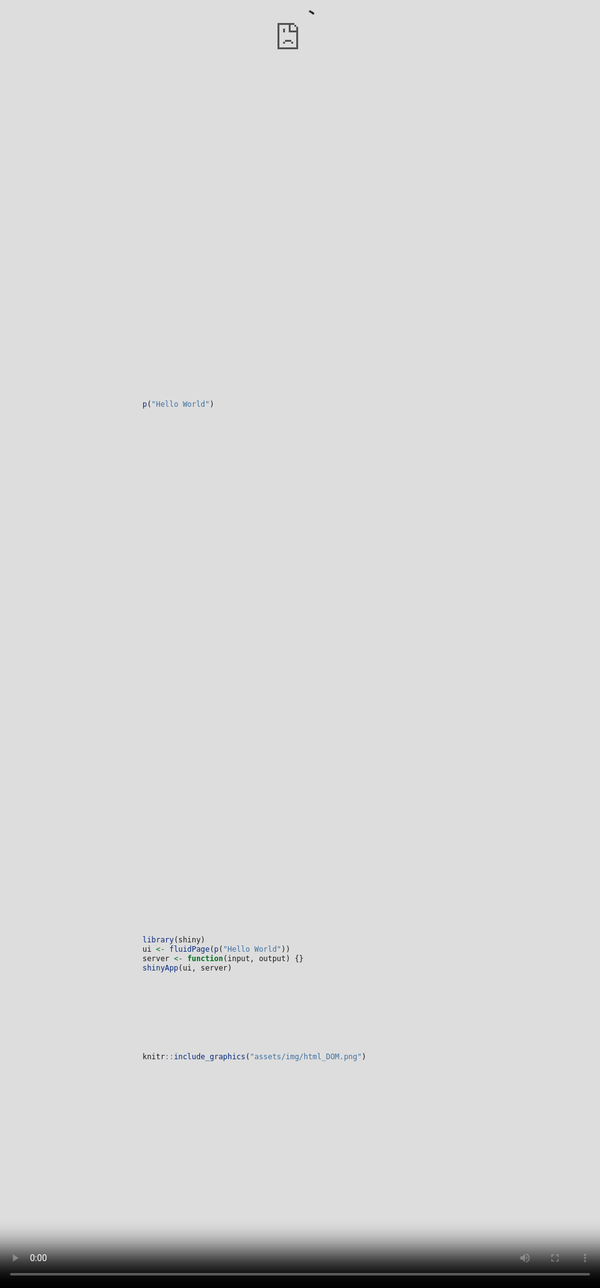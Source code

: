 ```yaml
---
title: "Unleash Shiny"
subtitle: "R/Pharma - Advanced Shiny Workshop"
author: "David Granjon (Novartis) & John Coene (World Economic Forum)"
date: "09-10-2020"
output:
  xaringan::moon_reader:
    lib_dir: libs
    css: ["assets/css/style.css", "assets/css/xaringan-extra.css", "https://cdn.jsdelivr.net/npm/devices.css@0.1.15/dist/devices.min.css"]
    includes:
      after_body: assets/html/includes.html
    mathjax: false
    nature:
      ratio: "16:9"
      highlightStyle: docco
      highlightLines: true
      countIncrementalSlides: false
---
```


<style>
.title-slide {
  background-image: url(assets/img/bg/front_cover.jpg);
  background-size: cover;
}
</style>

```r
if(!requireNamespace("emo", quietly = TRUE))
  remotes::install_github("hadley/emo")

if(!requireNamespace("DiagrammeR", quietly = TRUE))
  install.packages("DiagrammeR")

library(emo)
library(countdown)
library(shiny)
library(htmltools)
library(charpente)
library(XML)
xaringanExtra::use_xaringan_extra(c("tile_view", "animate_css", "tachyons"))
xaringanExtra::use_extra_styles(
  hover_code_line = TRUE,         #<<
  mute_unhighlighted_code = TRUE  #<<
)
xaringanExtra::use_panelset()

# lighten cli messages for better slide rendering
html_2_R <- function(html, prefix = FALSE) {
  r_output <- html %>%
   htmlParse() %>%
    getNodeSet("/html/body/*") %>%
    `[[`(1) %>%
    charpente:::render_node(prefix = prefix)

  if (exists("r_output")) {
    cli::cli_code(styler::style_text(r_output))
  } else {
    cli::cli_alert_danger("Failed to convert code.")
  }
}

```

```r
js4shiny::html_setup(stylize = c("fonts", "variables", "code"))
```

# About us

.flex.tc[
.w-30.mr3[
<img class="br-100" src="assets/img/people/david.jpg" />
.f5[David]

.small[Data Scientist at Novartis]

.gray[&commat;divadnojnarg]
]

.w-30.mr3[
<img class="br-100" src="assets/img/people/john.jpg" />
.f5[John]

.small[Data scientist at the World Economic Forum]

.gray[&commat;jdatap]
]


.w-30.mr3[
<img class="br-100" src="assets/img/people/colin.jpg" />
.f5[Colin]

.small[Shiny Expert at ThinkR]

.gray[&commat;_ColinFay]
]
]

---
# Program

We're in for 4 hours of **fun**!

- Grab a `r ji("coffee")`
- Make yourself comfortable `r ji("couch")` or 🧘
- Ask questions `r ji("question")`  

1. Intro + Quiz (5 min)
2. Develop **custom templates** with Shiny (45 min)
3. `r ji("coffee")` + `r ji("question")` (10 min) (total: 1h)
4. Unleash Shiny's interactivity (80 min)
5. `r ji("coffee")` + `r ji("question")` (10 min) (total: 2h30)
6. Innovative approach to **custom outputs** (60 min)
7. `r ji("coffee")` + `r ji("question")` (10 min) (total: 3h40)
8. Shiny's **hidden** or **less documented** features  (20 min) (total: 4h)

.footnote[
Disclaimer: this workshop is not about **building** Shiny Apps!!!
]

---
# Workshop Material

  - Slides: https://rinterface.com/shiny/talks/RPharma2020/#1
  - For a plug and play experience, we created a [Rstudio Cloud](https://rstudio.cloud/spaces/92568/join?access_code=kqUUGAOZMMHSZoAQBrQ1GHSOBxSE4u1q8JvrJoRs) project with everything installed for you

.center[
https://rstudio.cloud/spaces/92568/join?access_code=kqUUGAOZMMHSZoAQBrQ1GHSOBxSE4u1q8JvrJoRs
]
  
  - To avoid **connection issues**, disconnect from your **VPN**!
  - Somes slides contain code that you may run (a **sandbox** space is available in RStudio Cloud)
  
```r
knitr::include_graphics("assets/img/rstudio_cloud_project.jpg")
```

---
class: break center middle
background-image: url('assets/img/bg/intro.jpg')
background-size: cover

.center[
<h3 class="white absolute bottom">Introduction</h3>
]


---
class: center

# Shiny or not Shiny?
<div class="device device-iphone-8 device-spacegray" style="position: absolute; left: 0; right: 0;
top: 0; bottom: 0; margin: auto; max-width: 100%; max-height: 100%; transform: scale(0.6);">
<div class="device-frame">
<iframe width="100%" src="https://shiny.john-coene.com/coronavirus/" allowfullscreen="" frameborder="0" height="100%" scrolling="auto"></iframe>
</div>
<div class="device-stripe"></div>
<div class="device-header"></div>
<div class="device-sensors"></div>
<div class="device-btns"></div>
<div class="device-power"></div>
</div>

---
# Shiny or not Shiny?

<div class="device device-macbook-pro device-spacegray" style="position: absolute; left: 0; right: 0;
top: 0; bottom: 0; margin: auto; max-width: 100%; max-height: 100%; transform: scale(1);">
<div class="device-frame">
<iframe width="100%" src="https://themeon.net/nifty/v2.9.1/widgets.html" allowfullscreen="" frameborder="0" height="100%" scrolling="auto"></iframe>
</div>
<div class="device-stripe"></div>
<div class="device-header"></div>
<div class="device-sensors"></div>
<div class="device-btns"></div>
<div class="device-power"></div>
</div>

---

# Shiny or not Shiny?

<div class="device device-macbook-pro device-spacegray" style="position: absolute; left: 0; right: 0;
top: 0; bottom: 0; margin: auto; max-width: 100%; max-height: 100%; transform: scale(1);">
<div class="device-frame">
<iframe width="100%" src="https://dgranjon.shinyapps.io/shinyMons/" allowfullscreen="" frameborder="0" height="100%" scrolling="auto"></iframe>
</div>
<div class="device-stripe"></div>
<div class="device-header"></div>
<div class="device-sensors"></div>
<div class="device-btns"></div>
<div class="device-power"></div>
</div>

---

# A simple Shiny app

#### No HTML/CSS/JS and it just works `r ji("fear")`! What kind of **magic** is this?

<iframe src="https://gallery.shinyapps.io/050-kmeans-example" height="400px" width="100%"></iframe>


---
<video style="position: fixed;
  right: 0;
  bottom: 0;
  min-width: 100%;
  min-height: 100%;
  width: 100%; "loop="" autoplay="" poster="assets/img/bg/virtual_patient.png">
<source src="assets/movies/VirtualPatient.mp4" type="video/mp4">
</video>

---
class: break center middle
background-image: url('assets/img/bg/part1.jpg')
background-size: cover

<h3 class="white absolute bottom center">Part 1. Custom Templates with Shiny</h3>

---
class: header_background
# A. Shiny generates HTML from R
## Warm up 1
1. Run the following code:

```r
p("Hello World")
```

2. Copy and paste this code to the R console. What do you observe?

---
class: header_background
# A.1.1 Introduction to HTML: **tags**
## The simplest HTML skeleton
.pull-left.mh-a[
```html
<!DOCTYPE HTML>
<html>
  <head>
  <!-- head content here -->
  </head>
  <body>
  <!-- body content here -->
  </body>
</html>
```
]

.pull-right.small[
There are 2 types of **tags**:
  - paired-tags:`<div></div>`
  - self closing tags: `<img/>`
  
We classify them by usage:

  - structural tags: `<head></head>`, `<body></body>`
  - control tags: `<script></script>`, `<button></button>`
  - formatting tags: `<font></font>`
  
Block vs inline:

  - `<div><p>Hello World</p></div>`: .green[Good]
  - `<span><div><p>Hello World</p></div></span>`: .red[not good]
]

---
class: header_background
# A.1.2 Introduction to HTML: **attributes**
## Attributes specify the tags properties
.pull-left.mh-a[
```html
<div class="awesome-item" id="myitem"></div>
<!-- the class awesome-item may be applied to multiple tags -->
<span class="awesome-item"></span>
```
]


.pull-right[
The most common attributes:
  - **class** may be shared between multiple tags
  - **id** is unique
  - non standards attributes like `data-toggle`
]

<br>

Attributes are used by **CSS** and **JavaScript** to **interact** with the web page!

---
class: header_background
# A.2 About the Document Object Model

.pull-left.w-50.mt4.small[
DOM is a convenient representation (tree) of the HTML document. We inspect the code of any web page with Firefox or Chrome:

  - after a right click and selecting inspect
  - after clicking on **F12** (windows), **fn + F12** (Mac)
  
```r
library(shiny)
ui <- fluidPage(p("Hello World"))
server <- function(input, output) {}
shinyApp(ui, server)
```

  1. Run the above app, right click on the only text element and select inspect
  2. In the `Elements` panel, double click between the `<p></p>` tag to edit the current text. Press enter when finished
]

.pull-right.w-50.mt4[
```r
knitr::include_graphics("assets/img/html_DOM.png")
```
]

---
class: header_background
# B. Unleash `{htmltools}` 
`{htmltools}` is a R package designed to:
  - **Generate** HTML tags from R
  - Handle **web dependencies**: add, remove, resolve, ...

Historically, `{htmltools}` was extracted out of `{shiny}` to extend it. That's why, both packages have many common functions! 

At the moment, `{htmltools}` does not have any user guide, although being an important package for all web things
[![](https://cranlogs.r-pkg.org/badges/htmltools)](https://cran.r-project.org/package=htmltools)

---
class: header_background
# C. Discover Shiny dependencies
## Warm up 2

Let's play `r ji("play")`:

  1. Run the app `runExample("01_hello")`
  2. Open the HTML inspector
  3. Delete the bootstrap.min.css and ion.rangeSlider.css
  4. Conclusions

The `htmtools::findDependencies` function allows to get the dependencies from a tag.

```r
findDependencies(fluidPage())
``` 

---
class: header_background
# C.1.1 Handle dependencies
## How would you include JS/CSS in a Shiny app?

.pull-left.w-30.mh-a.small[
Works but not **portable**

```r
fluidPage(
  tags$head(
    tags$style(...),
    tags$script(src = "path-to-script"),
    tags$script(
      "$(function() {
       // JS logic ...
      });
      "
    )
  )
)
```
]

.pull-right.w-70.mh-a.small[
With `{htmltools}`, we define the dependency with `htmlDependency`, then attach it to a tag with `tagList`:

```r
use_bs4_dep <- function(tag) {
  bs4_dep <- htmlDependency(
    name = "Bootstrap 4",
    version = "1.0",
    src = c(href = "https://maxcdn.bootstrapcdn.com/bootstrap/4.0.0/css/"),
    stylesheet = "bootstrap.min.css"
  )
  tagList(tag, bs4_dep)
}
use_bs4_dep(fluidPage())
```
]


---
class: header_background
# C.1.2 From HTML to R `r ji("wizard")`
## HTML VS R
.pull-left.w-50.mh-a[
In HTML, we have:
```html
<div class="divclass" id = "daddy">
  <h1>A child</h1>
  <span class="child" id="baby">Crying</span>
</div>
```
]

.pull-right.w-50.mh-a[
The corresponding R code is 

```r
mytag <- div(
  class = "divclass",
  id = "daddy",
  h1("A child"),
  span(class = "child", id = "baby", "Crying")
)
```
]

Some tags like `<nav></nav>` need the `tags$` prefix before (`tags` is a list of functions). The `withTags` function to use `tags$<tagName>`


---
class: header_background
# C.1.3 Automate the conversion? <img src="assets/img/thug_life.png" width="5%" align="right"/>
This process is **not interesting** and **time consuming**!

.center[
```r
knitr::include_graphics("assets/img/charpente.png")
```
]

.pull-left.small[
Tools exist:
 
  - html2R [Shiny app](https://alandipert.shinyapps.io/html2r/) converts HTML to R (thanks Alan Dipert)
  - `{charpente}` does the same from the R console with `html_2_R` 
]

.pull-right.small[
Code conversion by `{charpente}`
```r
html_2_R('<div class="divclass" id = "daddy"></div>')
```
]



---
class: header_background
# C.2.1 Accessing R tags attributes
How to access name, attributes, children?

We could use `str(mytag)` to inspect the structure of the R object.

.pull-left[
```r
mytag$attribs 
```
]

.pull-right[
```r
mytag$children
```
]

---
class: header_background
# C.2.2 Manipulate R tags
## Add new attributes
There are 2 methods:

  - `tagAppendAttributes(tag, list of attributes)` is preferred
  - `tag$attribs[["new-attribute"]] <- value`

## Add child/children
  - `tagAppendChild(tag, child)`
  - `tagAppendChildren(tag, list of children)`

There exist other functions but we'll not use them.


---
class: header_background
# C.2.3 Programmatically create elements
.mt4[Let's create 5 `span` tags!]

.pull-left-30.mt2[
```r
div(
  span(1),
  span(2),
  span(3),
  span(4),
  span(5)
)
```

What about 100 tags `r ji("fear")`?

]

.pull-right-70.mt2[
With some **functional** programming!
```r
# base R
div(lapply(1:5, function(i) span(i)))
# purrr + %>%
map(1:5, function(i) span(i)) %>% div()
```
]


---
class: header_background
# D. Practice: bulma
In the following, you'll reconstruct the `{shinybulma}` package step by step!
.center[
```r
knitr::include_graphics("assets/img/shinybulma.svg")
```
]

Main tasks:
  - Import [bulma](https://bulma.io/) dependencies
  - Generate the main `page` function 
  
Lets' start! Open [`shinybulma.Rmd`](https://rstudio.cloud/spaces/92568/project/1729918) and enjoy `r ji("monkey")`

`r countdown(25)`

---
class: break center middle
background-image: url('assets/img/bg/part2.jpg')
background-size: cover

<h3 class="white absolute bottom center">Part 2. Unleash Shiny's Interactivity </h3>

---
class: header_background
# A.1 Inputs are key to interactivity
.pull-left.w-50.mh-a.mt4[
**Inputs** are key elements of web applications. They drive user **interactions** like:

  - configure parameters
  - fill and submit a form
  - ...

<br>

`{shiny}` brings various inputs like `sliderInput`, `numericInput`, ...
  
]

.pull-right.w-50.mt4[
<div class="device device-iphone-8 device-spacegray" style="position: absolute; left: 50;
top: 50; bottom: 0; margin: auto; max-width: 100%; max-height: 100%; transform: scale(0.6);">
<div class="device-frame">
<iframe width="100%" src="https://gallery.shinyapps.io/081-widgets-gallery" allowfullscreen="" frameborder="0" height="100%" scrolling="auto"></iframe>
</div>
<div class="device-stripe"></div>
<div class="device-header"></div>
<div class="device-sensors"></div>
<div class="device-btns"></div>
<div class="device-power"></div>
</div>
]

<br>

.center[
How does all this even work `r ji("fairy")`?
]

---
class: header_background
# A.2 Shiny heavily relies on JavaScript (JS)
.pull-left.w-50.mt4[
 One very big `shiny.js`<sup>*</sup> responsible for:

  - registering input/output
  - handling every single input/output action
  - initializing and controlling the **websocket** `r ji("socks")` (the whaaaat?)
  - handling alerts/modals/notifications
  - ...

.center[
```r
knitr::include_graphics("assets/img/shiny-input-homer.gif")
```
]
  
]

.pull-right.w-50.mt4[
```r
knitr::include_graphics("assets/img/shiny-js-sources.png")
```
]

.footnote.small[
<sup>*</sup> JS source may be found [here](https://github.com/rstudio/shiny/tree/master/srcjs).
In short all these files are **concatenated**, giving **shiny.js** and **shiny.min.js**!
]

---
class: header_background
# A.2.1 Introduction to JS and jQuery

1. Primary role: create **dynamic** and **interactive** pages
2. How? **Interact** with the **DOM** elements (modify, remove, add)
3. JS is run on the **client** (web browser)
4. JS is **object oriented**

.pull-left-30[
```js
var myNumber = 1; // affectation
myNumber--; // decrement
console.log(myNumber); // print 0
```
]

.pull-right-70[
```js
const you = {
  name: 'your name', // property
  music : 'your favorite music',
  printName: function() { // method
    console.log(`I am ${this.name}`); // here "this" is the object
  }
}

you.geek = true; // add extra property
```
]

---
class: header_background
# A.2.2 jQuery, "Write less, do more"
jQuery is a JS **library**, not another language!
.center[
```js
var $ = jQuery; // usually you don't need this since Shiny already does it
$(selector).action(); // jQuery's philosophy
```
]

---
class: header_background
# A.2.3 jQuery and CSS selectors
In the next steps, we'll have to **select** elements from the DOM.

<iframe src="https://www.w3schools.com/jquery/trysel.asp" height="400px" width="100%"></iframe>

---
class: header_background
# A.2.4 jQuery and event listeners
An **event listener** is a program that **triggers** when a given event **occurs**, like after a mouse click.

.mh-a.small[
```html
<button id="mybutton">Go ! </button>
```
]

.pull-left.small[
With **vanilla JS**:
```js
var btn = document.getElementById('mybutton'); // select the button
btn.addEventListener('click', function() { // action + consequences
  alert('You clicked me!'); // action
});
```
]

.pull-right.small[
With **jQuery**:
```js
$('#mybutton').on('click', function() {
  alert('You clicked me!');
});
```
]

Hopefully you are convinced that jQuery is less **verbose** than pure JS!

---
class: header_background
# A.3.1 R and JS
Let's consider the following app
.pull-left.w-50.small[
```r
ui <- fluidPage(
  textInput("text", "My text", "Some text"),
  actionButton("update", "Update")
)

server <- function(input, output, session) {
  observeEvent(input$update, {
    updateTextInput(session, "text", value = "Updated text")
  })
}

shinyApp(ui, server)
```
]

.pull-right.w-50[
Waiiit!!

  - How does JS knows that R wants to update the text value `r ji("question")` 
  - How does Shiny knows when to send back the updated text to R `r ji("question")`
]

---
class: header_background
# A.3.2 The Shiny JS object
Did you know that `Shiny` is also a JavaScript object `r ji("question")` 

.pull-left.w-50.small[
Run this app and open the HTML inspector.

```r
ui <- fluidPage(
  tags$script(
    "$(function() {
      console.log(Shiny);
    });
    "
  )
)
server <- function(input, output) {}
shinyApp(ui, server)
```

]

.pull-right.w-50[
```r
knitr::include_graphics("assets/img/shiny-object.png")
```
]

---
class: header_background
# A.3.3 The websocket
This is the magic piece allowing **bidirectional** communication between R and JavaScript. The technology behind is provided by `{httpuv}` and `{websocket}`.

.pull-left.w-50[
1. Run the previous app
2. Open the HTML inspector
3. Select the `Network` tab
4. Search for websocket
5. Play with the app and observe!
]

.pull-right.w-50[
```r
knitr::include_graphics("assets/img/inspect-websocket.png")
```
]

---
class: header_background
# A.3.4 From R to JS, from JS to R

On the R side `session` is an instance of the `ShinySession` R6 class allowing to send **messages** to JS.
.pull-left.w-50.small[
2 main methods:
  - **`sendCustomMessage`** sends R messages to JS
  - **`sendInputMessage`** sends R messages to **input bindings**

<br>

`Shiny.addCustomMessageHandler` is the JS part of `session$sendCustomMessage`.
Both are linked by the **type** parameter!
]

.pull-right.w-50[
```r
knitr::include_graphics("assets/img/shiny-custom-message.png")
```
]

---
class: header_background
# A.4 Bulma JS for Shiny
In this part you'll need to work on the following RStudio Cloud [project](https://rstudio.cloud/spaces/92568/project/1729929). We split the audience in 3 groups (1 instructor per group). Each group will choose between:

  - Notifications, doc [here](https://bulmajs.tomerbe.co.uk/docs/0.11/2-core-components/notification/)
  - Modal, doc [here](https://bulmajs.tomerbe.co.uk/docs/0.11/2-core-components/modal/)
  
After the workshop, you'll have the **opportunity** to bring this change to the [shinybulma](https://github.com/RinteRface/shinybulma/tree/master) repository.

`r countdown(20)`


---
class: header_background
# B.1.1 The Shiny input system
## Input tag structure
Input tags have various HTML structure.

```html
<input id = inputId type = "text" class = "input-text" value = value>
```

The simplest is probably the text input:

 - **id** guarantees the input **uniqueness**. <sup>1</sup>
 - **type** define the input type
 - **class** is generally targeted by JavaScript: `$('.input-text').action();`
 - **value** holds the input value
 
.footnote.small[
<sup>1</sup> All instances of the same input share a unique **input binding**. Hence, id is **mandatory**!
]

---
class: header_background
# B.1.2 The Shiny input system
## Binding Shiny inputs
An input binding: 
 - Allows Shiny to **identify** each **instance** of a given input 
 - Describes what you **may do** with it.
 - **Receives messages** from R ...
 - ... tells **when** Shiny has to update the value for R
 
🗒 Bindings rely on a JS class defined in the input_binding.js [file](https://github.com/rstudio/shiny/blob/master/srcjs/input_binding.js)

```js
var customTextBinding = new Shiny.InputBinding();
```

In the following, we'll need `devtools::install_github("DivadNojnarg/OSUICode")`

---
class: header_background
# B.2.1 The binding steps: **find**
The idea is to **locate** the input in the DOM. 

.pull-left.w-50.small[
We generally filter by **class**, **scope** being the **document**.

```js
find: function(scope) {
  console.log($(scope).find('.input-text'));
  return $(scope).find('.input-text');
}
```

Run the following and open the HTML inspector.

```r
library(OSUICode)
customTextInputExample(1)
```
]

.pull-right.w-50[
```r
knitr::include_graphics("assets/img/shiny-find-inputs.png")
```
]

---
class: header_background
# B.2.3 The binding steps: **get the value**
This step ensures that R **gets** the input **value** at any time. The jQuery `val` method allows to get the current value.

.pull-left.w-50[
```js
getValue: function(el) {
  return $(el).val();
}
```
]

.pull-right.w-50[
1. Run the following and open the HTML inspector
2. Update the text content
3. What happens? Why?

```r
customTextInputExample(2)
```
]

---
class: header_background
# B.2.4 The binding steps: **set and update**
.small[
`setValue(el, value)` is used to set the input value. It called within `receiveMessage(el, data)`, which is the JS part of all the R `updateInput` functions.
]

.pull-left.w-50.small[
```js
setValue: function(el, value) {
  $(el).val(value);
}

receiveMessage: function(el, data) {
  console.log(data);
  if (data.hasOwnProperty('value')) {
    this.setValue(el, data.value);
  }
  // other parameters to update...
}
```

Run the following and open the HTML inspector. Why doesn't the output value change?

```r
updateCustomTextInputExample(3)
```
]

.pull-right.w-50[
```r
knitr::include_graphics("assets/img/shiny-update-inputs.png")
```
]

---
class: header_background
# B.2.5 The binding steps: **subscribe**

.pull-left.w-70.small.mt2[
`subscribe(el, callback)` **listens** to **events** defining Shiny to update the input value and make it available in the app. For a text input, we might have:

```js
subscribe: function(el, callback) {
  // when updated
  $(el).on('change.customTextBinding', function(event) {
    callback(false);
  });
  
  // keyboard, copy and paste, ...
  $(el).on('keyup.customTextBinding input.customTextBinding', function(event) {
    callback(true);
  });
}
```
]

.pull-right.w-30.small.mt2[
Run the following demonstration.
```r
updateCustomTextInputExample(4)
updateCustomTextInputExample(5)
```
]

**callback()** tells to update the input on the server (R). If true, a **rate policy** is applied!

---
class: header_background
# B.2.6 The binding steps: **rate policies**
As mentioned before, `callback(true)` will set rate policy for the given **event listener**. Setting a rate policy is relevant when we don’t want to flood the server with tons of update requests.

.pull-left.w-50.small[
```js
getRatePolicy: function() {
  return {
    // Can be 'debounce' or 'throttle'
    policy: 'debounce',
    delay: 500
  };
}
```
]

.pull-right.w-50.small[
Below, the text input only updates after releasing the keyboard for 250ms.

```r
updateCustomTextInputExample(6)
```
]

---
class: header_background center
# B.2.7 The binding steps: Recap

.mt-50[
<video width="80%" style="margin-top: 25px;">
<source src="assets/movies/input-binding-steps.mov" type="video/mp4">
</video>
]


---
class: header_background
# B.3 Box on Steroids!
.mt-4[
Boxes are a center element of `{shinydashboard}`. Yet the latter only exploit 10% of their
capability. Your mission: unleash the AdminLTE API to deliver box on steroids! Open [`box_on_steroids.Rmd`](https://rstudio.cloud/spaces/92568/project/1729937).
]


`r countdown(20)`

---
class: break center middle
background-image: url('assets/img/bg/part3.jpg')
background-size: cover

<h3 class="white absolute bottom center">Part 3. Custom Outputs</h3>

---
class: header_background
# A.1 Structure

A brief plan of this part of the workshop

Serve data as an __HTTP response__ and read it in JavaScript to produce an HTML __output.__`r emo::ji("impressed")`

1. Discover HTTP 1.1 `r ji('globe_with_meridians')`.
2. Learn to serve HTTP 1.1 in shiny
3. Exercise in `Unleash-Shiny-Exercises-Part-3` RStudio Cloud.
4. Discover shiny outputs `r emo::ji("arrow_right")`
5. Exercise in `Unleash-Shiny-Exercises-Part-3` RStudio Cloud.
6. Q&A `r ji("question")`

_Have `Unleash-Shiny-Exercises-Part-3` ready, it will come in handy._

---
class: header_background
# A.1 Multi page applications `r ji("page")` `r ji("page")` `r ji("page")`

"Traditional" applications and websites

.pull-left.w-70.mh-a[
```r
DiagrammeR::grViz("
strict digraph{
  graph[rankdir=LR fontsize = 10]
  node [shape=record fontsize=10];
  s [label='Server' color=mediumpurple];
  c [label='Client' color=gold];
  c -> s [color=dimGray arrowsize=.3 label=request fontsize = 9];
  s -> c [color=dimGray arrowsize=.3 label=response fontsize = 9];

  c1 [label='Client' color=gold];
  c1 -> s [color=dimGray arrowsize=.3 label=request fontsize = 9];
  s -> c1 [color=dimGray arrowsize=.3 label=response fontsize = 9];
}
")
```
]

.pull-right.w-70.mh-a[
  ### HTTP 1.1

  _A new page is requested_

  - Client requests `/`, server responds
  - Client requests `/about`, server gives a different response
  - Client requests `/products`, server gives a yet a different response
  - and so on

  `r emo::ji("bulb")` Think {plumber}
]

---
class: header_background
# A.1.1 Single page applications `r ji("page")`

A more recent web development.

.pull-left.w-70.mh-a[
```r
DiagrammeR::grViz("
digraph{
  graph[rankdir=LR fontsize = 10]
  node [shape=record fontsize=10];
  s [label='Server' color=mediumpurple];
  c1 [label='Client' color=gold];
  c2 [label='Client' color=gold];
  c3 [label='Client' color=gold];
  c1 -> s [dir=both color=dimGray arrowsize=.3 label=messages fontsize = 9];
  c2 -> s [dir=both color=dimGray arrowsize=.3 label=messages fontsize = 9];
  c3 -> s [dir=both color=dimGray arrowsize=.3 label=messages fontsize = 9];
}
")
```
]

.pull-right.w-70.mh-a[
  ### Websocket

  _Bi-directional communication_

  1. Client connects
  2. Client sends message
  3. Server (may) respond with another message
  4. Back to point 2
]

---
class: header_background
# A.1.2 What about shiny?

So which one of those does shiny use?

> Both!

But one (probably) more than the other...

When you visit a shiny app: 

1. Your browser makes an HTTP __request__ to the shiny `server` which __responds__ with the initial `ui`.
2. All subsequent communication is done via websocket (`input`, `output`).

_No other `/page` is ever visited in shiny_

---
class: header_background
# A.1.2 HTTP response __Headers__

HTTP header ~ meta data: gives _necessary_ information to the browser.

Importantly:

- `Status` - How is the response? 
  - `404` not found
  - `200` all good
  - `500` server-side error
  - `301` redirect
- `Content-Type` - type of content ('text/html', 'application/json', etc.)
- `Content` - content to render

These are all standardized, we don't get to choose.

A websocket sends __binary data__ so there is no need for headers.


---
class: header_background
# A.1.3 HTTP response

Let's discover how to serve an HTTP response with `registerDataObj`.

.pull-left[
```r
path <- session$registerDataObj(
  name,
  data,
  filterFunc
)
```
]

.pull-right[
  Arguments
1. `name`: the name of the path
2. `data`: data objects of use in `filterFunc`
3. `filterFunc`: Function, accepts `data` and `request`
]

> Let's break this down

---
class: header_background
# A.1.3.1 HTTP response __name__ & __path__

```r
path <- session$registerDataObj(name = "about", data, filterFunc)
```

Since the response if only valid for a single session the _path_ returned is __dynamically generated.__

Example paths for different sessions:

1. `session/0a6ed2556d97dcaa1ddeb615dc04cd1e/dataobj/about`
2. `session/259b8dc2f18ffc975b246d206b60073f/dataobj/about`
3. `session/72abd5a5da9a1651bee32d25a908a0cd/dataobj/about`

<br>
<br>

What is this `path` anyway`r ji("question")`

It's where the HTTP response is served`r ji("exclamation")`

---
class: header_background
# A.1.3.2 HTTP response __filterFunc__ & __data__

```r
path <- session$registerDataObj(name = "about", data = "<h1>Hello!</h1>", filterFunc)
```

The core of it all: it actually serves the HTTP response.

```r
# filterFunc
function(data, req){
  shiny:::httpResponse(
    status = 200, # default
    content_type = "text/html", # default
    content = data
  )
}
```

__Note__: `httpResponse` is not exported, hence the `:::`

---
class: header_background
# A.1.3.3 HTTP response __HTML__

By default `httpResponse` returns a HTML.

.pull-left-70[

```r
path <- session$registerDataObj(
  name = "hello", 
  data = "<h1>Hello there!</h1>",
  function(data, req) {
    shiny:::httpResponse(
      content = data
    )
  }
)
```

]

.pull-right-30[
![](assets/img/http-hello.png)
]

---
class: header_background
# A.1.3.4 HTTP response __JSON__

Minor changes to return JSON data.

.pull-left-70[

```r
path <- session$registerDataObj(
  name = "cars-data", 
  data = cars,
  function(data, req) {
    # seralise to JSON
    res <- jsonlite::toJSON(data)
    shiny:::httpResponse(
      content_type = "application/json", 
      content = res
    )
  }
)
```

]

.pull-right-30[
```json
[
  {
    "speed": 4,
    "dist": 2
  },
  {
    "speed": 4,
    "dist": 10
  }
]
```
]


---
class: header_background
# A.1.3.5 HTTP response __JSON__

<div class="confusing">
<h1 class="confusing-text">Too confusing!</h1>
</div>

Minor changes to return JSON data.

.pull-left-70[

```r
path <- session$registerDataObj(
  name = "cars-data", 
  data = cars,
  function(data, req) {
    # seralise to JSON
    res <- jsonlite::toJSON(data)
    shiny:::httpResponse(
      content_type = "application/json", 
      content = res
    )
  }
)
```

]

.pull-right-30[
```json
[
  {
    "speed": 4,
    "dist": 2
  },
  {
    "speed": 4,
    "dist": 10
  }
]
```
]

---
class: break center middle
background-image: url('https://rstudio.com/assets/img/og/rstudio-og-fb-1.jpg')
background-size: cover

<h3 class="white n rstudio">Code along</h3>
<p class="rstudio-comment">Open <code>http-intro.R</code></p>
---
class: header_background
# B.1 Master HTTP

Open and complete `http-excercise.Rmd`.

`r countdown(10)`

---
class: header_background
# B.2 `r ji("bulb")` The grand idea

Serve data with an HTTP response, read it with JavaScript to produce the HTML output

```r
DiagrammeR::grViz("
digraph{

  graph[rankdir=LR fontsize = 10]
  node [shape=record fontsize=10];

  subgraph cluster_1 {
    server [label='Server' color=mediumpurple];
    json [label='JSON' color=black];
    label = 'Done!'
  }
  
  subgraph cluster_2 {
    javascript [label='JavaScript' color=gold];
    html [label='HTML output' color=black]

    label = 'Custom output'
  }

  server -> json [label='response']
  json -> javascript [label='fetch']
  javascript -> html
}
")
```

---
class: header_background
# B.3 Level Layout

Meet __"box"__ our soon-to-be custom output `r ji("exclamation")`

<img src="assets/img/level.png" class="shade"/>

`r ji("link")` <a href="https://bulma.io/documentation/layout/level/#centered-level">bulma.io/documentation/layout/level</a>

---
class: header_background
# B.4 Outputs

Examples:

.pull-left[
- `plot`
- `plotOutput`
- `renderPlot`


- `datatable`
- `datatableOutput`
- `renderDatatable`
]

.pull-right[
- `table`
- `tableOutput`
- `renderTable`


- `plotly`
- `plotlyOutput`
- `renderPlotly`
]

Our __3 functions:__

1. `box` - captures the data
2. `boxOutput` - places the output HTML
4. `renderBox` - serves the data as JSON

---
class: header_background
# B.4.2 Level `box.Rd`

.pull-left[
<br/>
## Box

The `box` function.

### Usage

`box(data, title, value)`

### Value

Returns a data.frame
]

.pull-right[
  <br/>
  <br/>
  <img src="assets/img/level.png" class="shade"/>

Example of `data` to produce the above.

```r
df <- data.frame(
  title = c("tweets", "following", "followers", "likes"),
  value = c(3456, 123, 456000, 789)
)
knitr::kable(df)
```
]

---
class: header_background
# B.4.5 Level `boxOutput.Rd`

.pull-left[
<br/>
## boxOutput

The `boxOutput` function to place in the shiny UI.

### Usage

`boxOutput(id)`

### Value

Returns a `<nav>` tag bearing input `id`
]

.pull-right[
<br/>
<br/>

## Example

```r
boxOutput("myBox")
```

```html
<nav id="myBox" class="level box">
  <!-- Level items -->
</nav>
```
]

---
class: header_background
# B.4.7 Level `renderBox.Rd`

<br>

.pull-left[
## renderBox

Render `box` in shiny. 

### Usage

`renderBox(expr)`

### Value

Returns a function
]

.pull-right[

Preprocesses the output of `box` and sends that data to the client.

`r ji("exclamation")`What`r ji("question")`

1. It accepts an _expression_ 
2. It returns a _function_ 

`r ji("fear")` `r ji("fear")` `r ji("fear")`
]

---
class: header_background
# B.4.8 Level `renderBox.R` (1)

Internally __all__ `render*` functions return another `function()``r ji("exclamation")`

.pull-left[
It's a function! `r ji("tada")`

```r
shiny::exprToFunction({
  head(cars, 10)
})
```
]

.pull-right[
We can run it `r ji("tada")`

```r
fn <- shiny::exprToFunction({
  x <- 1
  x + 3
})

fn()
```
]

__Shiny = Reactivity:__ functions are easier to rerun

`output$something <-` you actually assign a `function` `r ji("exclamation")`

---
class: header_background
# B.4.9 Level `renderBox.R` (2)

Great, `render*` returns a function, but what about that one then `r ji("confused")`

```r
renderSomething <- function(expr){
  func <- shiny::exprToFunction(expr)

  # assigned to `output`
  function(){
    data <- func()

    # sent to the JavaScript binding
    return(data + 1)
  }
}
```

The result of `render*` is a function, the result of which is __sent to the JavaScript binding__ `r ji("bulb")`
---
class: header_background
# B.1 Make Box!

Open and complete `custom-output.Rmd`.

`r countdown(15)`


---
class: header_background
# B.4.12 Level __binding__ 

Much of the JavaScript works just like inputs, __only simpler!__

Only two methods:

1. `r emo::ji("search")` `find` - does the same as for inputs.
2. `r emo::ji("arrow_right")` `renderValue` - renders the output.

---
class: header_background
# B.4.13 Level __skeleton__ 

Eerily similar to inputs: 1) initialise, 2) extend, 3) register.

```js
var boxBinding = new Shiny.OutputBinding();

$.extend(boxBinding, {
  find: function(scope) {
    return $(scope).find(".box");
  },
  renderValue: function(el, data) {
    // Get the serialised JSON
    // Use it to render content
  }
});

Shiny.outputBindings.register(boxBinding, "pharma.box");
```

---
class: header_background
# B.4.14 Level __renderValue__

The `renderValue` in the JavaScript binding the following:

.pull-left-70[
```js
function(el, data) {

  // httr::GET (1)
  fetch(data)
    // httr::content (2)
    .then(response => response.json())
    // lapply | purrr::map (3)
    .then(data => { 
      data.map((row)=>{
        let div = createElement(row);
        $(el).append(div);
      })
    })
}
```
]

.pull-right-30[
.small[
_Args_

- `el` the element (`boxOutput`)
- `data` the path sent by `renderBox`

_Logic_

1. Fetch the data
2. Extract JSON from response
3. Loop over data
  1. Create `level-item`
  2. Append to `<nav>`
]
]

---
class: header_background
# C.1 Where to go from here

Numerous improvements could be made.

- The `box` function could accept a model and extract relevant statistics
- The output could use other JavaScript libraries to [animate the numbers](https://inorganik.github.io/countUp.js/) for instance
- Or the value could be colored dependening on threshold (e.g.: confidence)
- Add methods so `box` accepts different kinds of objects (e.g.: `xts`)
- Add an inline chart

Plenty more can be done!

---
class: break center middle
background-image: url('assets/img/bg/part4.jpg')
background-size: cover

<h3 class="white absolute bottom center">Part 4. Shiny's Hidden Gems</h3>


---
class: header_background
# How to get the last changed input?

.panelset[
.panel[.panel-name[R Code]

.small[
```r
ui <- fluidPage(
  textInput('txt_a', 'Input Text A'),
  textInput('txt_b', 'Input Text B'),
  uiOutput('txt_c_out'),
  verbatimTextOutput("show_last")
)

server <- function(input, output, session) {
  output$txt_c_out <- renderUI(textInput('txt_c', 'Input Text C'))
  values <- reactiveValues(lastUpdated = NULL)
  observe({
    lapply(names(input), function(x) {
      observe({
        input[[x]]
        values$lastUpdated <- x
      })
    })
  })
  output$show_last <- renderPrint(values$lastUpdated)
}
```
]
]

.panel[.panel-name[JS]

We leverage `Shiny.setInputValue` and Shiny JS [events](https://shiny.rstudio.com/articles/js-events.html). **`shiny:inputchanged`**
fires **each time** an input is **changed**!

```js
$(document).on('shiny:inputchanged', function(event) {
  Shiny.setInputValue('pleaseStayHome', {name: event.name, value: event.value, type: event.binding.name.split('.')[1]});
});
```

On the R side, we listen to `input$pleaseStayHome`. That's it!

]

.panel[.panel-name[I am just lazy `r ji("shrug")`]
The `{shinylogs}` package developed by [dreamRs](https://github.com/dreamRs/shinylogs) contains this feature:

```r
shinyApp(
  ui = fluidPage(
    numericInput("n", "n", 1),
    sliderInput("s", "s", min = 0, max = 10, value = 5),
    verbatimTextOutput("lastChanged")
  ),
  server = function(input, output, session) {
    # specific to shinylogs
    track_usage(storage_mode = store_null())
    output$lastChanged <- renderPrint(input$`.shinylogs_lastInput`)
  }
)
```

]
]

---
class: header_background
# How to send notifications from JS?

Don't forget that `Shiny` is a JS object having the **`notifications.show`** method!
We add **`onclick`** to an `actionButton`.

.small[
```r
ui <- fluidPage(
  actionButton(
  "notif",
  "Show notification",
  onclick = "Shiny.notifications.show({
      html: '<strong>Oups</strong>',
      type: 'error',
      duration: 2000
    });"
  )
)

server <- function(input, output, session) {}
shinyApp(ui, server)
```
]

---
class: header_background
# Update inputs from JS (not R)?

.center[
Open `update_input_from_client.Rmd`.
]

---
class: header_background
# How to hijack a binding? <img src="assets/img/hijack.gif" width="5%" align="right"/>

Case study: we would like to modify the action button behavior **on the fly**.

.pull-left-30.small[
Steps:

  1. Wait for the `shiny:connected` event
  2. Unbind all inputs
  3. Access the `Shiny.inputBindings` registry 
  4. Extend the binding
  5. Apply the new changes with `bindAll`
]

.pull-right-70.small[
```js
$(function() {
  $(document).on('shiny:connected', function(event) {
    Shiny.unbindAll();
    $.extend(Shiny
      .inputBindings
      .bindingNames['shiny.actionButtonInput']
      .binding, {
        // do whathever you want to edit existing methods
      });
    Shiny.bindAll();
  });
});
```
]

---
class: header_background
# How to interact with a binding from JS?

.pull-left-30.small.mt4[
What if you don't want to update input from the server? `r ji("shrug")`
  - Define the **trigger**
  - Define the **target**
  - **Capture** the target input binding
  - Use `setValue` to add new value
  - **Trigger** any **relevant** event mentioned in `subscribe` (tells Shiny to update from the R side)
]

.pull-right-70.small.mt4[
```js
$(function() {
  // each time we click on #test (a button)
  $('#test').on('click', function() {
    var $obj = $('#button');
    var inputBinding = $obj.data('shiny-input-binding');
    var val = $obj.data('val') || 0;
    inputBinding.setValue($obj, val + 10);
    $obj.trigger('click');
  });
});
```
]

---
class: break center middle
background-image: url('assets/img/bg/end.jpg')
background-size: cover

<h3 class="white absolute bottom center">To be continued ... Thanks !!!</h3>
